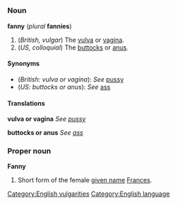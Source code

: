 =={{en}}==

===Noun===
'''fanny''' (''plural'' '''fannies''')

#(''British, vulgar'') The [[vulva]] or [[vagina]].
#(''US, colloquial'') The [[buttocks]] or [[anus]].

====Synonyms====
*(''British: vulva or vagina''): ''See'' [[pussy]]
*(''US: buttocks or anus''): ''See'' [[ass]]

====Translations====

'''vulva or vagina'''
''See [[pussy]]''

'''buttocks or anus'''
''See [[ass]]''

===Proper noun===
'''Fanny'''

#Short form of the female [[given name]] [[Frances]].
[[Category:English vulgarities]]
[[Category:English language]]